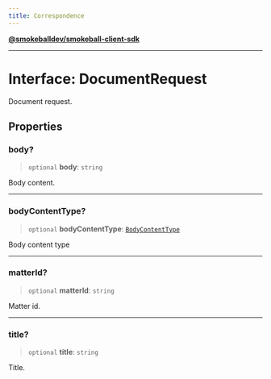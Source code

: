 ```yaml
---
title: Correspondence
---
```

[**@smokeballdev/smokeball-client-sdk**](../../../../README.md)

***

# Interface: DocumentRequest

Document request.

## Properties

### body?

> `optional` **body**: `string`

Body content.

***

### bodyContentType?

> `optional` **bodyContentType**: [`BodyContentType`](../type-aliases/BodyContentType.md)

Body content type

***

### matterId?

> `optional` **matterId**: `string`

Matter id.

***

### title?

> `optional` **title**: `string`

Title.
